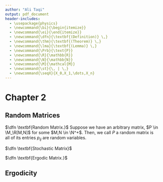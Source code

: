 ```yaml
---
author: "Ali Taqi"
output: pdf_document
header-includes:
  - \usepackage{physics}
  - \newcommand{\bi}{\begin{itemize}}
  - \newcommand{\ei}{\end{itemize}}
  - \newcommand{\dfn}{\textbf{(Definition)} \,}
  - \newcommand{\thm}{\textbf{(Theorem)} \,}
  - \newcommand{\lma}{\textbf{(Lemma)} \,}
  - \newcommand{\Prb}{\text{P}}
  - \newcommand{\R}{\mathbb{R}}
  - \newcommand{\N}{\mathbb{N}}
  - \newcommand{\M}{\mathcal{M}}
  - \newcommand{\st}{\, | \,}
  - \newcommand{\seqX}{X_0,X_1,\dots,X_n}
---
```


# Chapter 2

## Random Matrices

$\dfn \textbf{Random Matrix.}$ Suppose we have an arbitrary matrix, $P \in \M_\R[M,N]$ for some $M,N \in \N^+$. Then, we call $P$ a random matrix is all of its entries $p_{ij}$ are random variables.

$\dfn \textbf{Stochastic Matrix}$

$\dfn \textbf{Ergodic Matrix.}$

## Ergodicity


\begin{itemize}
\item .
\end{itemize}


